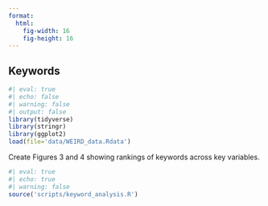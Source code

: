 ```yaml
---
format: 
  html:
    fig-width: 16
    fig-height: 16
---
```


## Keywords

```r
#| eval: true
#| echo: false
#| warning: false
#| output: false
library(tidyverse)
library(stringr)
library(ggplot2)
load(file='data/WEIRD_data.Rdata')
```

Create Figures 3 and 4 showing rankings of keywords across key variables.

```r
#| eval: true
#| echo: true
#| warning: false
source('scripts/keyword_analysis.R')
```

